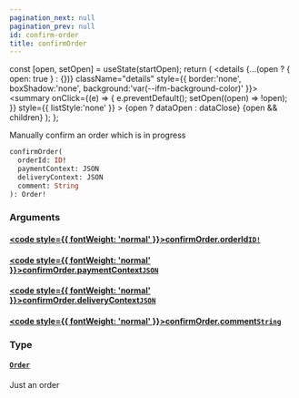 ```yaml
---
pagination_next: null
pagination_prev: null
id: confirm-order
title: confirmOrder
---
```









  const [open, setOpen] = useState(startOpen);
  return (
    <details {...(open ? { open: true } : {})} className="details" style={{ border:'none', boxShadow:'none', background:'var(--ifm-background-color)' }}>
      <summary
        onClick={(e) => {
          e.preventDefault();
          setOpen((open) => !open);
        }}
        style={{ listStyle:'none' }}
      >
      {open ? dataOpen : dataClose}
      </summary>
      {open && children}
    </details>
  );
};








Manually confirm an order which is in progress


```graphql
confirmOrder(
  orderId: ID!
  paymentContext: JSON
  deliveryContext: JSON
  comment: String
): Order!
```




### Arguments

#### [<code style={{ fontWeight: 'normal' }}>confirmOrder.<b>orderId</b></code>](#)<Bullet />[`ID!`](/schema/types/scalars/id.mdx) <Badge class="badge badge--secondary" text="non-null"/> <Badge class="badge badge--secondary" text="scalar"/> 



#### [<code style={{ fontWeight: 'normal' }}>confirmOrder.<b>paymentContext</b></code>](#)<Bullet />[`JSON`](/schema/types/scalars/json.mdx) <Badge class="badge badge--secondary" text="scalar"/> 



#### [<code style={{ fontWeight: 'normal' }}>confirmOrder.<b>deliveryContext</b></code>](#)<Bullet />[`JSON`](/schema/types/scalars/json.mdx) <Badge class="badge badge--secondary" text="scalar"/> 



#### [<code style={{ fontWeight: 'normal' }}>confirmOrder.<b>comment</b></code>](#)<Bullet />[`String`](/schema/types/scalars/string.mdx) <Badge class="badge badge--secondary" text="scalar"/> 



### Type

#### [`Order`](/schema/types/objects/order.mdx) <Badge class="badge badge--secondary" text="object"/> 
Just an order






